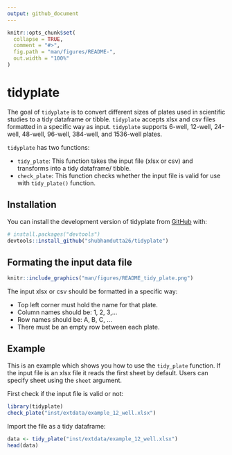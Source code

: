 ```yaml
---
output: github_document
---
```


<!-- README.md is generated from README.Rmd. Please edit that file -->

```r
knitr::opts_chunk$set(
  collapse = TRUE,
  comment = "#>",
  fig.path = "man/figures/README-",
  out.width = "100%"
)
```

# tidyplate

<!-- badges: start -->
<!-- badges: end -->

The goal of `tidyplate` is to convert different sizes of plates used in scientific studies to a tidy dataframe or tibble. `tidyplate` accepts xlsx and csv files formatted in a specific way as input. `tidyplate` supports 6-well, 12-well, 24-well, 48-well, 96-well, 384-well, and 1536-well plates.

`tidyplate` has two functions:

  * `tidy_plate`: This function takes the input file (xlsx or csv) and transforms into a tidy dataframe/ tibble.
  * `check_plate`: This function checks whether the input file is valid for use with `tidy_plate()` function.

## Installation

You can install the development version of tidyplate from [GitHub](https://github.com/) with:

``` r
# install.packages("devtools")
devtools::install_github("shubhamdutta26/tidyplate")
```

## Formating the input data file

```r
knitr::include_graphics("man/figures/README_tidy_plate.png")
```

The input xlsx or csv should be formatted in a specific way:

  * Top left corner must hold the name for that plate.
  * Column names should be: 1, 2, 3,...
  * Row names should be: A, B, C, ...
  * There must be an empty row between each plate.

## Example

This is an example which shows you how to use the `tidy_plate` function. If the input file is an xlsx file it reads the first sheet by default. Users can specify sheet using the `sheet` argument.

First check if the input file is valid or not:
```r
library(tidyplate)
check_plate("inst/extdata/example_12_well.xlsx")
```

Import the file as a tidy dataframe:
```r
data <- tidy_plate("inst/extdata/example_12_well.xlsx")
head(data)
```



